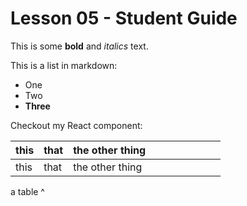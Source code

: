  
# Lesson 05 - Student Guide
 
This is some **bold** and _italics_ text.
 
This is a list in markdown:
 
- One
- Two
- **Three**
 
Checkout my React component:
 
<WhatsApp />


| this | that | the other thing |   |   |   |   |   |   |   |
|------|------|-----------------|---|---|---|---|---|---|---|
| this | that | the other thing |   |   |   |   |   |   |   |

a table ^

<CodePenEmbed codePenLink="https://codepen.io/vengelmann/embed/dyayWYZ?default-tab=html%2Cresult&editable=true"/>